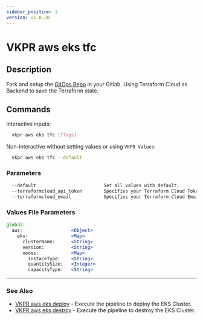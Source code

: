 ```yaml
---
sidebar_position: 2
version: v1.0.20
---
```


# VKPR aws eks tfc

## Description

Fork and setup the [GitOps Repo](https://gitlab.com/vkpr/aws-eks) in your Gitlab. Using Terraform Cloud as Backend to save the Terraform state.

## Commands

Interactive inputs:

```bash
  vkpr aws eks tfc [flags]
```

Non-interactive without setting values or using `VKPR Values`:

```bash
  vkpr aws eks tfc --default
```

### Parameters

```txt
  --default                         Set all values with default.
  --terraformcloud_api_token        Specifies your Terraform Cloud Token.
  --terraformcloud_email            Specifies your Terraform Cloud Email.
```

### Values File Parameters

```jsx title="vkpr.yaml"
global:
  aws:                  <Object>
    eks:                <Map>
      clusterName:      <String>
      version:          <String>
      nodes:            <Map>
        instaceType:    <String>
        quantitySize:   <Integer>
        capacityType:   <String>
```

---

### See Also

- [VKPR aws eks deploy](/docs/commands/aws/eks/vkpr_aws_eks_deploy) - Execute the pipeline to deploy the EKS Cluster.
- [VKPR aws eks destroy](/docs/commands/aws/eks/vkpr_aws_eks_destroy) - Execute the pipeline to destroy the EKS Cluster.
